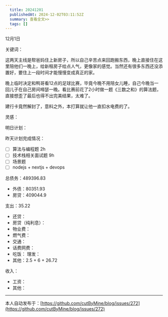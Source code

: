 ```yaml
---
  title: 20241201
  publishedAt: 2024-12-02T03:11:52Z
  summary: 查看全文>>
  tags: []
---
```


12月1日 

关键词：

这两天主线是帮爸妈住上新房子，所以自己辛苦点来回跑搬东西，晚上直接住在这里陪他们一晚上，给新租房子给点人气，更像家的感觉。当然还有很多东西还没添置好，要住上一段时间才能慢慢变成真正的家。

晚上临时决定和鸭哥看12点的足球比赛，毕竟今晚不用陪女儿睡，自己今晚当一回儿子在自己房间嘚瑟一晚。看比赛前花了2小时做一题《三数之和》的算法题，直接想歪了最后也得不出完美结果，太难了。

建行卡竟然解封了，意料之外，本打算就让他一直扣水电费的了。

灵感：

明日计划：

昨天计划完成情况：
- [ ] 算法与编程题 2h
- [ ] 技术栈相关面试题 9h
- [ ] 场景题
- [ ] nodejs + nextjs + devops

总债务：489396.83
- 外债：80351.93
- 房贷：409044.9

支出：35.22
- 还贷：
- 房贷（纯利息）：
- 物业费：
- 燃气费：
- 交通：
- 话费网费：
- 吃饭：
 理发：
- 其他：2.5 + 6 + 26.72

收入：
- 工资：
- 其他：


---
本人自动发布于：[https://github.com/cutByMine/blog/issues/272](https://github.com/cutByMine/blog/issues/272)
